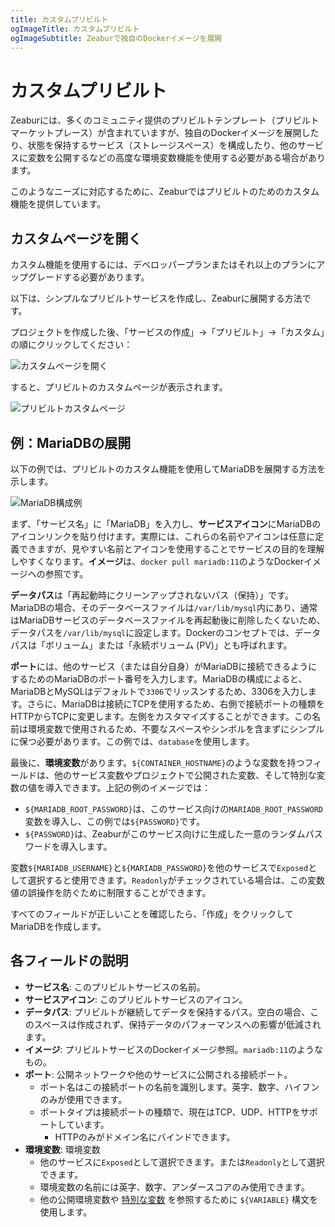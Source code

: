 ```yaml
---
title: カスタムプリビルト
ogImageTitle: カスタムプリビルト
ogImageSubtitle: Zeaburで独自のDockerイメージを展開
---
```



# カスタムプリビルト

Zeaburには、多くのコミュニティ提供のプリビルトテンプレート（プリビルトマーケットプレース）が含まれていますが、独自のDockerイメージを展開したり、状態を保持するサービス（ストレージスペース）を構成したり、他のサービスに変数を公開するなどの高度な環境変数機能を使用する必要がある場合があります。

このようなニーズに対応するために、Zeaburではプリビルトのためのカスタム機能を提供しています。

## カスタムページを開く

<Callout>
    カスタム機能を使用するには、デベロッパープランまたはそれ以上のプランにアップグレードする必要があります。
</Callout>

以下は、シンプルなプリビルトサービスを作成し、Zeaburに展開する方法です。

プロジェクトを作成した後、「サービスの作成」→「プリビルト」→「カスタム」の順にクリックしてください：

![カスタムページを開く](/deploy/customize-prebuilt/open-customize.png)

すると、プリビルトのカスタムページが表示されます。

![プリビルトカスタムページ](/deploy/customize-prebuilt/prebuilt-config-page.png)

## 例：MariaDBの展開

以下の例では、プリビルトのカスタム機能を使用してMariaDBを展開する方法を示します。

![MariaDB構成例](/deploy/customize-prebuilt/mariadb-config-example.png)

まず、「サービス名」に「MariaDB」を入力し、**サービスアイコン**にMariaDBのアイコンリンクを貼り付けます。実際には、これらの名前やアイコンは任意に定義できますが、見やすい名前とアイコンを使用することでサービスの目的を理解しやすくなります。**イメージ**は、`docker pull mariadb:11`のようなDockerイメージへの参照です。

**データパス**は「再起動時にクリーンアップされないパス（保持）」です。MariaDBの場合、そのデータベースファイルは`/var/lib/mysql`内にあり、通常はMariaDBサービスのデータベースファイルを再起動後に削除したくないため、データパスを`/var/lib/mysql`に設定します。Dockerのコンセプトでは、データパスは「ボリューム」または「永続ボリューム (PV)」とも呼ばれます。

**ポート**には、他のサービス（または自分自身）がMariaDBに接続できるようにするためのMariaDBのポート番号を入力します。MariaDBの構成によると、MariaDBとMySQLはデフォルトで`3306`でリッスンするため、3306を入力します。さらに、MariaDBは接続にTCPを使用するため、右側で接続ポートの種類をHTTPからTCPに変更します。左側をカスタマイズすることができます。この名前は環境変数で使用されるため、不要なスペースやシンボルを含まずにシンプルに保つ必要があります。この例では、`database`を使用します。

最後に、**環境変数**があります。`${CONTAINER_HOSTNAME}`のような変数を持つフィールドは、他のサービス変数やプロジェクトで公開された変数、そして特別な変数の値を導入できます。上記の例のイメージでは：

- `${MARIADB_ROOT_PASSWORD}`は、このサービス向けの`MARIADB_ROOT_PASSWORD`変数を導入し、この例では`${PASSWORD}`です。
- `${PASSWORD}`は、Zeaburがこのサービス向けに生成した一意のランダムパスワードを導入します。

変数`${MARIADB_USERNAME}`と`${MARIADB_PASSWORD}`を他のサービスで`Exposed`として選択すると使用できます。`Readonly`がチェックされている場合は、この変数値の誤操作を防ぐために制限することができます。

すべてのフィールドが正しいことを確認したら、「作成」をクリックしてMariaDBを作成します。

## 各フィールドの説明

- **サービス名**: このプリビルトサービスの名前。
- **サービスアイコン**: このプリビルトサービスのアイコン。
- **データパス**: プリビルトが継続してデータを保持するパス。空白の場合、このスペースは作成されず、保持データのパフォーマンスへの影響が低減されます。
- **イメージ**: プリビルトサービスのDockerイメージ参照。`mariadb:11`のようなもの。
- **ポート**: 公開ネットワークや他のサービスに公開される接続ポート。
    - ポート名はこの接続ポートの名前を識別します。英字、数字、ハイフンのみが使用できます。
    - ポートタイプは接続ポートの種類で、現在はTCP、UDP、HTTPをサポートしています。
        - HTTPのみがドメイン名にバインドできます。
- **環境変数**: 環境変数
    - 他のサービスに`Exposed`として選択できます。または`Readonly`として選択できます。
    - 環境変数の名前には英字、数字、アンダースコアのみ使用できます。
    - 他の公開環境変数や [特別な変数](./special-variables) を参照するために `${VARIABLE}` 構文を使用します。